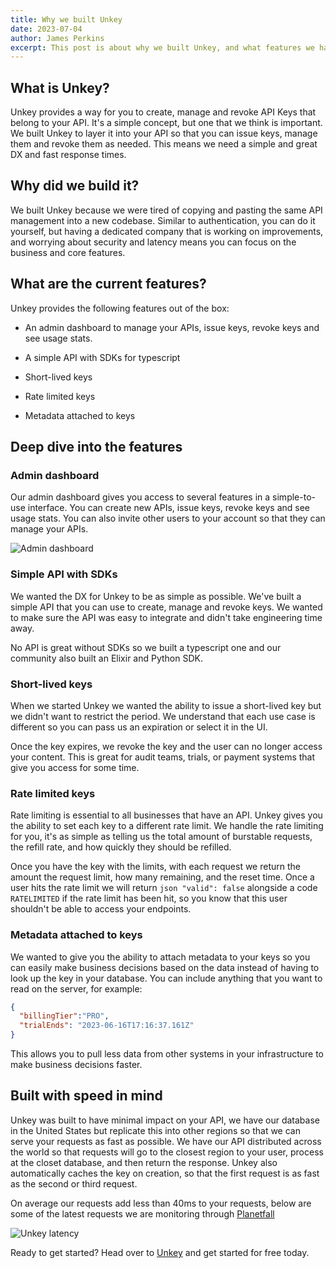 ```yaml
---
title: Why we built Unkey
date: 2023-07-04
author: James Perkins
excerpt: This post is about why we built Unkey, and what features we have.
---
```



## What is Unkey?
Unkey provides a way for you to create, manage and revoke API Keys that belong to your API. It's a simple concept, but one that we think is important. We built Unkey to layer it into your API so that you can issue keys, manage them and revoke them as needed. This means we need a simple and great DX and fast response times.

## Why did we build it?

We built Unkey because we were tired of copying and pasting the same API management into a new codebase. Similar to authentication, you can do it yourself, but having a dedicated company that is working on improvements, and worrying about security and latency means you can focus on the business and core features.

## What are the current features?

Unkey provides the following features out of the box:

- An admin dashboard to manage your APIs, issue keys, revoke keys and see usage stats.

- A simple API with SDKs for typescript

- Short-lived keys

- Rate limited keys

- Metadata attached to keys

## Deep dive into the features

### Admin dashboard

Our admin dashboard gives you access to several features in a simple-to-use interface. You can create new APIs, issue keys, revoke keys and see usage stats. You can also invite other users to your account so that they can manage your APIs.

![Admin dashboard](/images/blog-images/admin-dashboard.png)


### Simple API with SDKs

We wanted the DX for Unkey to be as simple as possible. We've built a simple API that you can use to create, manage and revoke keys. We wanted to make sure the API was easy to integrate and didn't take engineering time away.

No API is great without SDKs so we built a typescript one and our community also built an Elixir and Python SDK.

### Short-lived keys
When we started Unkey we wanted the ability to issue a short-lived key but we didn't want to restrict the period. We understand that each use case is different so you can pass us an expiration or select it in the UI.

Once the key expires, we revoke the key and the user can no longer access your content. This is great for audit teams, trials, or payment systems that give you access for some time.

### Rate limited keys

Rate limiting is essential to all businesses that have an API. Unkey gives you the ability to set each key to a different rate limit. We handle the rate limiting for you, it's as simple as telling us the total amount of burstable requests, the refill rate, and how quickly they should be refilled.

Once you have the key with the limits, with each request we return the amount the request limit, how many remaining, and the reset time. Once a user hits the rate limit we will return `json "valid": false` alongside a code `RATELIMITED` if the rate limit has been hit, so you know that this user shouldn't be able to access your endpoints.


### Metadata attached to keys

We wanted to give you the ability to attach metadata to your keys so you can easily make business decisions based on the data instead of having to look up the key in your database. You can include anything that you want to read on the server, for example:

```json
{
  "billingTier":"PRO",
  "trialEnds": "2023-06-16T17:16:37.161Z"
}
```

This allows you to pull less data from other systems in your infrastructure to make business decisions faster.

## Built with speed in mind

Unkey was built to have minimal impact on your API, we have our database in the United States but replicate this into other regions so that we can serve your requests as fast as possible. We have our API distributed across the world so that requests will go to the closest region to your user, process at the closet database, and then return the response. Unkey also automatically caches the key on creation, so that the first request is as fast as the second or third request.

On average our requests add less than 40ms to your requests, below are some of the latest requests we are monitoring through [Planetfall](https://planetfall.io)

![Unkey latency](/images/blog-images/unkey-latency.png)

Ready to get started? Head over to [Unkey](https://unkey.dev/app) and get started for free today.
